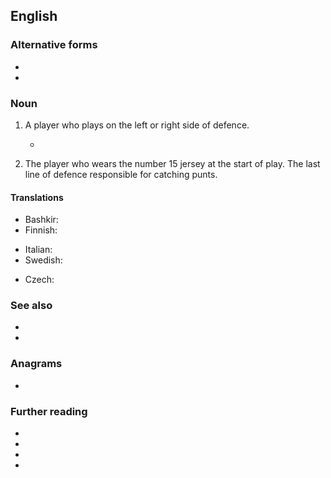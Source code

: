 {{also|fullback|full back}}
==English==

===Alternative forms===
* {{l|en|fullback}}
* {{l|en|full back}}

===Noun===
{{en-noun|head=[[full]]-[[back]]}}

# {{lb|en|soccer}} A player who plays on the left or right side of defence.
#* {{quote-journal|en|author=Daniel Taylor|title=Luis Suárez strikes twice as Barcelona teach Manchester City a lesson|work={{w|The Guardian}} (London)|date=24 February 2015|url=http://www.theguardian.com/football/2015/feb/24/manchester-city-barcelona-champions-league-match-report
|passage=For long, awkward spells, City looked out of their depth. Dani Alves and Jordi Alba attacked like whippets from the '''full-back''' positions.}}
# {{lb|en|rugby}} The player who wears the number 15 jersey at the start of play. The last line of defence responsible for catching punts.

====Translations====
{{trans-top|(soccer) a player who plays on the left or right side of defence}}
* Bashkir: {{t|ba|һаҡсы}}
* Finnish: {{t|fi|laitapuolustaja}}
{{trans-mid}}
* Italian: {{t+|it|terzino|m}}
* Swedish: {{t+|sv|ytterback|c}}
{{trans-bottom}}

{{trans-top|(rugby)}}
* Czech: {{t|cs|zadák|m}}
{{trans-mid}}
{{trans-bottom}}

===See also===
* {{l|en|centre-back}}
* {{l|en|wing-back}}

===Anagrams===
* {{anagrams|en|a=abcfkllu|fuckball}}

===Further reading===
* {{R:Collins}}
* {{R:Lexico}}
* {{R:Merriam-Webster}}
* {{R:Cambridge|fullback}}